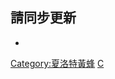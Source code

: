 <noinclude>{{noteTA|G1=NBA}}</noinclude>{{NBA current roster
|name = 夏洛特黄蜂现时球员名单
|team = 夏洛特黄蜂
|coach = [[史蒂夫·克利福德|克利福德]]
|assistants = <nowiki></nowiki>
* {{link-en|尼克·弗里德曼|Nick Friedman|弗里德曼}}
* {{link-en|杜奇·蓋特利|Dutch Gaitley|蓋特利}}
* [[马龙·加内特|加内特]]
* {{link-en|傑·赫南德茲 (籃球教練)|Jay Hernandez (basketball)|赫南德茲}}
* {{link-en|查德·伊斯克|Chad Iske|伊斯克}}
* {{link-en|納撒尼爾·米切爾|Nate Mitchell|米切爾}}
* {{link-en|傑·特里亞諾|Jay Triano|特里亞諾}}
|players = 
* 0 [[邁爾斯·布里吉斯|布里奇斯]]
* 2 [[拉梅洛·鲍尔|鲍尔]]
* 3 [[特里·罗齐尔|罗齐尔]]
* 4 [[以赛亚·托马斯|托马斯]]
* 5 {{le|詹姆斯·布克奈特|James Bouknight|布克奈特}}
* 6 {{le|傑倫·麥丹尼爾斯|Jalen McDaniels|麥丹尼爾斯}}
* 8 [[蒙特雷斯·哈雷爾|哈雷爾]]
* 11 {{le|科迪·馬丁|Cody Martin (basketball)|馬丁}}
* 12 [[小凯利·乌布雷|乌布雷]]
* 14 {{le|尼克·理查茲|Nick Richards (basketball)|理查茲}}
* 16 {{le|史考提·劉易斯|Scottie Lewis|劉易斯}}
* 20 [[戈登·海沃德|海沃德]]
* 21 {{le|JT·索尔|JT Thor|索尔}}
* 23 [[凱·瓊斯|瓊斯]]
* 24 [[美臣·普林利|普林利]]
* 25 {{le|P·J·華盛頓|P. J. Washington|華盛頓}}
* 98 {{le|阿諾達斯·庫爾博卡|Arnoldas Kulboka|庫爾博卡}}
}}<noinclude>

== 請同步更新 ==
*{{tl|夏洛特黄蜂球员名单}}

[[Category:夏洛特黃蜂]]
[[Category:NBA现时球员名单导航模板|C]]
</noinclude>